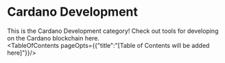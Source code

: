
# Cardano Development 

This is the Cardano Development category! Check out tools for developing on the Cardano blockchain here. 
<br/>
<TableOfContents pageOpts={{"title":"[Table of Contents will be added here]"}}/>